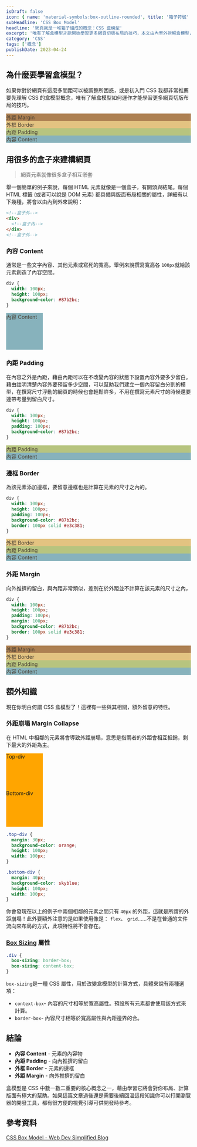 ```yaml
---
isDraft: false
icon: { name: 'material-symbols:box-outline-rounded', title: '箱子符號' }
subHeadline: 'CSS Box Model'
headline: '網頁就是一堆箱子組成的概念：CSS 盒模型'
excerpt: '唯有了解盒模型才能開始學習更多網頁切版布局的技巧，本文由內至外拆解盒模型，並且解說相關的特性與屬性。如果你對於網頁有這麼多間距可以被調整所困惑，或是初入門 CSS 我都非常推薦要先理解 CSS 的盒模型概念，網頁其實就是一堆箱子組成的概念。'
category: 'CSS'
tags: ['概念']
publishDate: 2023-04-24
---
```


## 為什麼要學習盒模型？

如果你對於網頁有這麼多間距可以被調整所困惑，或是初入門 CSS 我都非常推薦要先理解 CSS 的盒模型概念，唯有了解盒模型如何運作才能學習更多網頁切版布局的技巧。

<div style="background-color: #ad8052; color: #493f33;" class="p-8 pt-0 text-center">
  <div class="p-4">外距 Margin </div>
  <div style="background-color: #e3c381" class="p-8 pt-0">
    <div class="p-4">外框 Border </div>
    <div style="background-color: #b7c47f" class="p-8 pt-0">
      <div class="p-4">內距 Padding </div>
      <div style="background-color: #87b2bc" class="p-8">
        <div class="">內容 Content </div>
      </div>
    </div>
  </div>
</div>

## 用很多的盒子來建構網頁

> 網頁元素就像很多盒子相互嵌套

舉一個簡單的例子來說，每個 HTML 元素就像是一個盒子，有開頭與結尾。每個 HTML 標籤 (或者可以說是 DOM 元素) 都具備與版面布局相關的屬性，詳細有以下幾種，將會以由內到外來說明：

```html
<!--盒子外-->
<div>
  <!--盒子內-->
</div>
<!--盒子外-->
```

### 內容 Content

通常是一些文字內容、其他元素或寫死的寬高。舉例來說撰寫寬高各 `100px`就給該元素創造了內容空間。

<div class="flex flex-wrap items-center justify-around">

```css
div {
  width: 100px;
  height: 100px;
  background-color: #87b2bc;
}
```

<div
  style="background-color: #87b2bc;  color: #493f33; width: 100px; height: 100px"
  class="flex items-center justify-center text-center"
>
  <div>內容 Content </div>
</div>

</div>

### 內距 Padding

在內容之外是內距，藉由內距可以在不改變內容的狀態下設置內容外要多少留白。藉由註明清楚內容外要預留多少空間，可以幫助我們建立一個內容留白分割的模型，在撰寫尺寸浮動的網頁的時候也會輕鬆許多，不用在撰寫元素尺寸的時候還要連帶考量到留白尺寸。

<div class="flex flex-wrap items-center justify-around">

```css
div {
  width: 100px;
  height: 100px;
  padding: 100px;
  background-color: #87b2bc;
}
```

<div style="background-color: #b7c47f; color: #493f33;" class="p-4 pt-0 text-center">
  <div>
    <div class="p-4">內距 Padding</div>
    <div style="background-color: #87b2bc" class="p-4">
      <div class="">內容 Content </div>
    </div>
  </div>
</div>

</div>

### 邊框 Border

為該元素添加邊框，要留意邊框也是計算在元素的尺寸之內的。

<div class="flex flex-wrap items-center justify-around">

```css
div {
  width: 100px;
  height: 100px;
  padding: 100px;
  background-color: #87b2bc;
  border: 100px solid #e3c381;
}
```

<div style="background-color: #e3c381; color: #493f33;" class="p-4 pt-0">
  <div class="p-4">外框 Border </div>
  <div style="background-color: #b7c47f" class="p-4 pt-0">
    <div class="p-4">內距 Padding </div>
    <div style="background-color: #87b2bc" class="p-4">
      <div class="">內容 Content </div>
    </div>
  </div>
</div>

</div>

### 外距 Margin

向外推擠的留白，與內距非常類似，差別在於外距並不計算在該元素的尺寸之內，

<div class="flex flex-wrap items-center justify-around">

```css
div {
  width: 100px;
  height: 100px;
  padding: 100px;
  margin: 100px;
  background-color: #87b2bc;
  border: 100px solid #e3c381;
}
```

<div style="background-color: #ad8052; color: #493f33;" class="p-8 pt-0 text-center">
  <div class="p-4">外距 Margin </div>
  <div style="background-color: #e3c381" class="p-8 pt-0">
    <div class="p-4">外框 Border </div>
    <div style="background-color: #b7c47f" class="p-8 pt-0">
      <div class="p-4">內距 Padding </div>
      <div style="background-color: #87b2bc" class="p-8">
        <div class="">內容 Content </div>
      </div>
    </div>
  </div>
</div>

</div>

## 額外知識

現在你明白何謂 CSS 盒模型了！這裡有一些與其相關，額外留意的特性。

### 外距崩塌 Margin Collapse

在 HTML 中相鄰的元素將會導致外距崩塌，意思是指兩者的外距會相互抵銷，剩下最大的外距為主。

<div>
  <div style="background-color: orange; height: 100px; width: 100px" class="my-4">
    <span>Top-div</span>
  </div>
  <div style="background-color: orange; height: 100px; width: 100px" class="my-8">
    <span>Bottom-div</span>
  </div>
</div>

```css
.top-div {
  margin: 30px;
  background-color: orange;
  height: 100px;
  width: 100px;
}

.bottom-div {
  margin: 40px;
  background-color: skyblue;
  height: 100px;
  width: 100px;
}
```

你會發現在以上的例子中兩個相鄰的元素之間只有 `40px` 的外距，這就是所謂的外距崩塌！此外要額外注意的是如果使用像是： `flex`、 `grid`……不是在普通的文件流向來布局的方式，此項特性將不會存在。

### [Box Sizing](https://developer.mozilla.org/en-US/docs/Web/CSS/box-sizing) 屬性

```css
.div {
  box-sizing: border-box;
  box-sizing: content-box;
}
```

`box-sizing`是一種 CSS 屬性，用於改變盒模型的計算方式，具體來說有兩種選項：

- `context-box`- 內容的尺寸相等於寬高屬性。預設所有元素都會使用該方式來計算。
- `border-box`- 內容尺寸相等於寬高屬性與內距邊界的合。

## 結論

- **內容 Content** - 元素的內容物
- **內距 Padding** - 向內推擠的留白
- **外框 Border** - 元素的邊框
- **外距 Margin** - 向外推擠的留白

盒模型是 CSS 中數一數二重要的核心概念之一，藉由學習它將會對你布局、計算版面有極大的幫助。如果這篇文章過後還是需要後續回溫這段知識你可以打開瀏覽器的開發工具，都有很方便的視覺引導可供開發時參考。

## 參考資料

[CSS Box Model - Web Dev Simplified Blog](https://blog.webdevsimplified.com/2021-12/box-model/)
